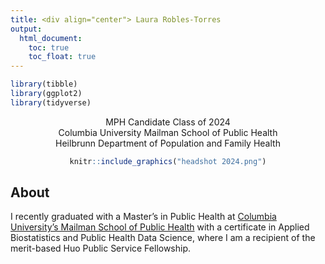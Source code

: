 ```yaml
---
title: <div align="center"> Laura Robles-Torres
output: 
  html_document:
    toc: true
    toc_float: true
---
```


```r
library(tibble)
library(ggplot2)
library(tidyverse)
```

<div align="center">| MPH Candidate Class of 2024
<div align="center">| Columbia University Mailman School of Public Health 
<div align="center">| Heilbrunn Department of Population and Family Health 

```r
knitr::include_graphics("headshot 2024.png")
```

<div align="left"> 
## About 

I recently graduated with a Master's in Public Health at [Columbia University's Mailman School of Public Health](https://www.publichealth.columbia.edu/academics/departments/population-family-health) with a certificate in Applied Biostatistics and Public Health Data Science, where I am a recipient of the merit-based Huo Public Service Fellowship. 



